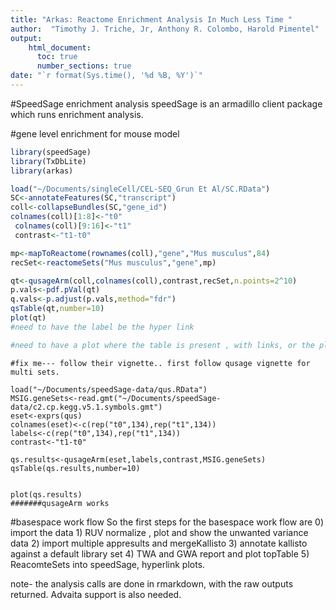 ```yaml
---
title: "Arkas: Reactome Enrichment Analysis In Much Less Time "
author:  "Timothy J. Triche, Jr, Anthony R. Colombo, Harold Pimentel"
output: 
    html_document:
      toc: true
      number_sections: true
date: "`r format(Sys.time(), '%d %B, %Y')`"
---
```



#SpeedSage enrichment analysis
speedSage is an armadillo client package which runs enrichment analysis.

#gene level enrichment for mouse model
```r
library(speedSage)
library(TxDbLite)
library(arkas)

load("~/Documents/singleCell/CEL-SEQ_Grun Et Al/SC.RData")
SC<-annotateFeatures(SC,"transcript")
coll<-collapseBundles(SC,"gene_id")
colnames(coll)[1:8]<-"t0"
 colnames(coll)[9:16]<-"t1"
 contrast<-"t1-t0"

mp<-mapToReactome(rownames(coll),"gene","Mus musculus",84)
recSet<-reactomeSets("Mus musculus","gene",mp)

qt<-qusageArm(coll,colnames(coll),contrast,recSet,n.points=2^10)
p.vals<-pdf.pVal(qt)
q.vals<-p.adjust(p.vals,method="fdr")
qsTable(qt,number=10)
plot(qt)
#need to have the label be the hyper link

#need to have a plot where the table is present , with links, or the plot itself has links.


```


```
#fix me--- follow their vignette.. first follow qusage vignette for multi sets.

load("~/Documents/speedSage-data/qus.RData")
MSIG.geneSets<-read.gmt("~/Documents/speedSage-data/c2.cp.kegg.v5.1.symbols.gmt")
eset<-exprs(qus)
colnames(eset)<-c(rep("t0",134),rep("t1",134))
labels<-c(rep("t0",134),rep("t1",134))
contrast<-"t1-t0"

qs.results<-qusageArm(eset,labels,contrast,MSIG.geneSets)
qsTable(qs.results,number=10)


plot(qs.results)
#######qusageArm works 
```



#basespace work flow
So the first steps for the basespace work flow are 
0) import the data
1) RUV normalize ,  plot and show the unwanted variance data
2) import multiple appresults and mergeKallisto
3) annotate kallisto against a default library set
4) TWA and GWA report and plot topTable
5) ReacomteSets into speedSage, hyperlink plots.

note-  the analysis calls are done in rmarkdown, with the raw outputs returned.
Advaita support is also needed.
